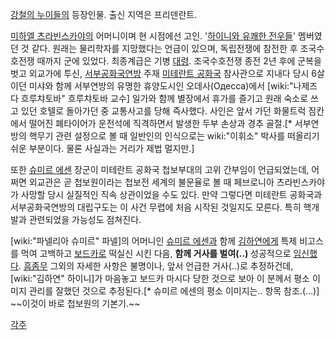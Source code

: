 [[강철의 누이들]]의 등장인물. 출신 지역은 프리덴란트.

[[미하엘 츠라빈스카야]]의 어머니이며 현 시점에선 고인. '[[하이니와 유쾌한 전우들]]' 멤버였던 것 같다. 원래는 물리학자를 지망했다는 언급이 있으며, 독립전쟁에 참전한 후 조국수호전쟁 때까지 군에 있었다. 최종계급은 기병 [[대령]]. 조국수호전쟁 종전 2년 후에 군복을 벗고 외교가에 투신, [[서부공화국연방]] 주재 [[미테란트 공화국]] 참사관으로 지내다 당시 6살이던 미샤와 함께 서부연방의 유명한 휴양도시인 오데사(Одесса)에서 [wiki:"나제즈다 흐루챠토바" 흐루챠토바 교수] 일가와 함께 별장에서 휴가를 즐기고 원래 숙소로 쓰고 있던 호텔로 돌아가던 중 교통사고를 당해 즉사했다. 사인은 앞서 가던 화물트럭 짐칸에서 떨어진 폐타이어가 운전석에 직격하면서 발생한 두부 손상과 경추 골절.[* 서부연방의 핵무기 관련 설정으로 볼 때 일반인의 인식으로는 wiki:"이휘소" 박사를 떠올리기 쉬운 부분이다. 물론 사실과는 거리가 제법 멀지만.]

또한 [[슈미르 에센]] 장군이 미테란트 공화국 첩보부대의 고위 간부임이 언급되었는데, 어쩌면 외교관은 곧 첩보원이라는 첩보전 세계의 불문율로 볼 때 페브로니아 츠라빈스카야가 사망할 당시 실질적인 직속 상관이었을 수도 있다. 만약 그렇다면 미테란트 공화국과 서부공화국연방의 대립구도는 이 사건 무렵에 처음 시작된 것일지도 모른다. 특히 핵개발과 관련되었을 가능성도 점쳐진다.

[wiki:"파넬리아 슈미르" 파넬]의 어머니인 [[슈미르 에센]]과 함께 [[김하연]]에게 특제 비고스를 먹여 고백하고 [[보드카]]로 떡실신 시킨 다음, '''함께 거사를 벌여(..)''' 성공적으로 [[임신]]했다. [[흠좀무]] 그외의 자세한 사항은 불명이나, 앞서 언급한 거사(..)로 추정하건데, [wiki:"김하연" 하이니]가 마음놓고 보드카 마시다 당한 것으로 보아 이 분께서 평소 이미지 관리를 잘했던 것으로 추정된다.[* 슈미르 에센의 평소 이미지는.. 항목 참조.(…)] ~~이것이 바로 첩보원의 기본기.~~

[[각주]]
